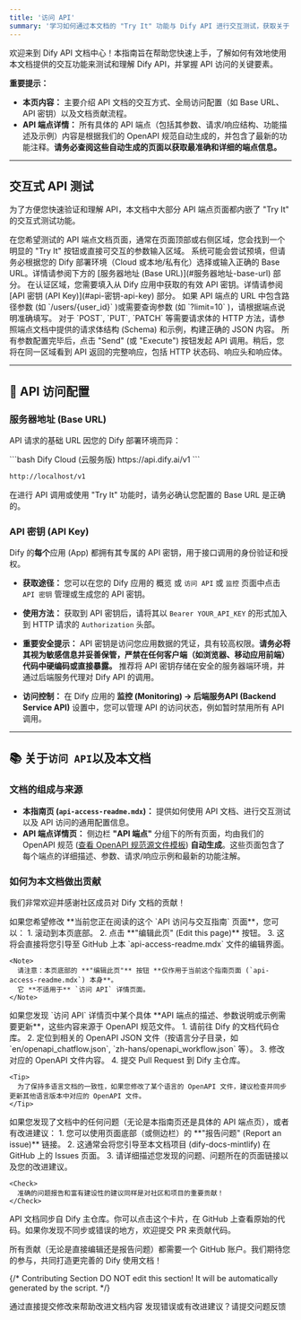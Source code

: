 ```yaml
---
title: '访问 API'
summary: '学习如何通过本文档的 "Try It" 功能与 Dify API 进行交互测试，获取关于 Base URL、API 密钥的重要信息，并了解如何为我们的文档生态做出贡献。'
---
```


欢迎来到 Dify API 文档中心！本指南旨在帮助您快速上手，了解如何有效地使用本文档提供的交互功能来测试和理解 Dify API，并掌握 API 访问的关键要素。

**重要提示：**

*   **本页内容：** 主要介绍 API 文档的交互方式、全局访问配置（如 Base URL、API 密钥）以及文档贡献流程。
*   **API 端点详情：** 所有具体的 API 端点（包括其参数、请求/响应结构、功能描述及示例）内容是根据我们的 OpenAPI 规范自动生成的，并包含了最新的功能注释。**请务必查阅这些自动生成的页面以获取最准确和详细的端点信息。**

<Card title="访问 API" icon="rotate" href="/api-reference/对话消息/发送对话消息" horizontal>
</Card>

---

## 交互式 API 测试

为了方便您快速验证和理解 API，本文档中大部分 API 端点页面都内嵌了 "Try It" 的交互式测试功能。

<Steps>
  <Step title="定位 'Try It' 功能">
    在您希望测试的 API 端点文档页面，通常在页面顶部或右侧区域，您会找到一个明显的 "Try It" 按钮或直接可交互的参数输入区域。
  </Step>
  <Step title="配置请求参数">
    <AccordionGroup>
      <Accordion title="服务器地址 (Base URL)">
        系统可能会尝试预填，但请务必根据您的 Dify 部署环境（Cloud 或本地/私有化）选择或输入正确的 Base URL。详情请参阅下方的 [服务器地址 (Base URL)](#服务器地址-base-url) 部分。
      </Accordion>
      <Accordion title="认证信息 (API Key)">
        在认证区域，您需要填入从 Dify 应用中获取的有效 API 密钥。详情请参阅 [API 密钥 (API Key)](#api-密钥-api-key) 部分。
      </Accordion>
      <Accordion title="路径与查询参数">
        如果 API 端点的 URL 中包含路径参数 (如 `/users/{user_id}` )或需要查询参数 (如 `?limit=10` )，请根据端点说明准确填写。
      </Accordion>
      <Accordion title="请求体 (Request Body)">
        对于 `POST`, `PUT`, `PATCH` 等需要请求体的 HTTP 方法，请参照端点文档中提供的请求体结构 (Schema) 和示例，构建正确的 JSON 内容。
      </Accordion>
    </AccordionGroup>
  </Step>
  <Step title="发送请求并查看结果">
    所有参数配置完毕后，点击 "Send" (或 "Execute") 按钮发起 API 调用。稍后，您将在同一区域看到 API 返回的完整响应，包括 HTTP 状态码、响应头和响应体。
  </Step>
</Steps>

---

## 🔑 API 访问配置

### 服务器地址 (Base URL)

API 请求的基础 URL 因您的 Dify 部署环境而异：

<CodeGroup>
  ```bash Dify Cloud (云服务版)
https://api.dify.ai/v1
  ```

  ```bash 本地/私有化部署
http://localhost/v1
  ```
</CodeGroup>
<Info>
  在进行 API 调用或使用 "Try It" 功能时，请务必确认您配置的 Base URL 是正确的。
</Info>

### API 密钥 (API Key)

Dify 的**每个**应用 (App) 都拥有其专属的 API 密钥，用于接口调用的身份验证和授权。

*   **获取途径：** 您可以在您的 Dify 应用的 概览 或 `访问 API` 或 `监控` 页面中点击 `API 密钥` 管理或生成您的 API 密钥。

*   **使用方法：** 获取到 API 密钥后，请将其以 `Bearer YOUR_API_KEY` 的形式加入到 HTTP 请求的 `Authorization` 头部。

*   **重要安全提示：**
    <Warning>
      API 密钥是访问您应用数据的凭证，具有较高权限。**请务必将其视为敏感信息并妥善保管，严禁在任何客户端（如浏览器、移动应用前端）代码中硬编码或直接暴露。** 推荐将 API 密钥存储在安全的服务器端环境，并通过后端服务代理对 Dify API 的调用。
    </Warning>

*   **访问控制：** 在 Dify 应用的 **监控 (Monitoring) -> 后端服务API (Backend Service API)** 设置中，您可以管理 API 的访问状态，例如暂时禁用所有 API 调用。

---

## 📚 关于`访问 API`以及本文档

### 文档的组成与来源

*   **本指南页 (`api-access-readme.mdx`)：** 提供如何使用 API 文档、进行交互测试以及 API 访问的通用配置信息。
*   **API 端点详情页：** 侧边栏 **"API 端点"** 分组下的所有页面，均由我们的 OpenAPI 规范 ([查看 OpenAPI 规范源文件模板](https://github.com/langgenius/dify/tree/main/web/app/components/develop/template)) **自动生成**。这些页面包含了每个端点的详细描述、参数、请求/响应示例和最新的功能注解。

### 如何为本文档做出贡献

我们非常欢迎并感谢社区成员对 Dify 文档的贡献！

<Tabs>
  <Tab title="编辑当前页面 (本指南)">
    如果您希望修改 **当前您正在阅读的这个 `API 访问与交互指南` 页面**，您可以：
    1.  滚动到本页底部。
    2.  点击 <Icon icon="pen-to-square" /> **"编辑此页" (Edit this page)** 按钮。
    3.  这将会直接将您引导至 GitHub 上本 `api-access-readme.mdx` 文件的编辑界面。

    <Note>
      请注意：本页底部的 **"编辑此页"** 按钮 **仅作用于当前这个指南页面 (`api-access-readme.mdx`) 本身**。
      它 **不适用于** `访问 API` 详情页面。
    </Note>
  </Tab>

  <Tab title="修改 API 端点描述 (OpenAPI 规范)">
    如果您发现 `访问 API` 详情页中某个具体 **API 端点的描述、参数说明或示例需要更新**，这些内容来源于 OpenAPI 规范文件。
    1.  请前往 Dify 的文档代码仓库。
    2.  定位到相关的 OpenAPI JSON 文件（按语言分子目录，如 `en/openapi_chatflow.json`, `zh-hans/openapi_workflow.json` 等）。
    3.  修改对应的 OpenAPI 文件内容。
    4.  提交 Pull Request 到 Dify 主仓库。
    
    <Tip>
      为了保持多语言文档的一致性，如果您修改了某个语言的 OpenAPI 文件，建议检查并同步更新其他语言版本中对应的 OpenAPI 文件。
    </Tip>
  </Tab>
  
  <Tab title="报告问题或建议">
    如果您发现了文档中的任何问题（无论是本指南页还是具体的 API 端点页），或者有改进建议：
    1.  您可以使用页面底部（或侧边栏）的 **"报告问题" (Report an issue)** 链接。
    2.  这通常会将您引导至本文档项目 (dify-docs-mintlify) 在 GitHub 上的 Issues 页面。
    3.  请详细描述您发现的问题、问题所在的页面链接以及您的改进建议。
    
    <Check>
      准确的问题报告和富有建设性的建议同样是对社区和项目的重要贡献！
    </Check>
  </Tab>
</Tabs>

<Card title="同步" icon="rotate" href="https://github.com/langgenius/dify/tree/main/web/app/components/develop/template" horizontal>
API 文档同步自 Dify 主仓库。你可以点击这个卡片，在 GitHub 上查看原始的代码。如果你发现不同步或错误的地方，欢迎提交 PR 来贡献代码。
</Card>

所有贡献（无论是直接编辑还是报告问题）都需要一个 GitHub 账户。我们期待您的参与，共同打造更完善的 Dify 使用文档！

{/*
Contributing Section
DO NOT edit this section!
It will be automatically generated by the script.
*/}

<CardGroup cols="2">
    <Card
        title="编辑此页面"
        icon="pen-to-square"
        href="https://github.com/langgenius/dify-docs-mintlify/edit/main/zh-hans/openapi-api-access-readme.mdx"
    >
        通过直接提交修改来帮助改进文档内容
    </Card>
    <Card
        title="提交问题"
        icon="github"
        href="https://github.com/langgenius/dify-docs-mintlify/issues/new?title=文档问题%3A%20pi-api-access-rea&body=%23%23%20问题描述%0A%3C%21--%20请简要描述您发现的问题%20--%3E%0A%0A%23%23%20页面链接%0Ahttps%3A%2F%2Fgithub.com%2Flanggenius%2Fdify-docs-mintlify%2Fblob%2Fmain%2Fzh-hans%2Fopenapi-api-access-readme.mdx%0A%0A%23%23%20建议修改%0A%3C%21--%20如果有具体的修改建议，请在此说明%20--%3E%0A%0A%3C%21--%20感谢您对文档质量的关注！%20--%3E"
    >
        发现错误或有改进建议？请提交问题反馈
    </Card>
</CardGroup>
